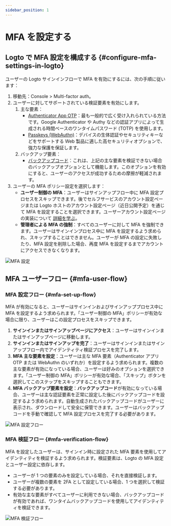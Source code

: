 ```yaml
---
sidebar_position: 1
---
```


# MFA を設定する

## Logto で MFA 設定を構成する \{#configure-mfa-settings-in-logto}

ユーザーの Logto サインインフローで MFA を有効にするには、次の手順に従います：

1. 移動先：<CloudLink to="/mfa">Console > Multi-factor auth</CloudLink>。
2. ユーザーに対してサポートされている検証要素を有効にします。
   1. 主な要素：
      - [Authenticator App OTP](/end-user-flows/mfa/authenticator-app-otp)：最も一般的で広く受け入れられている方法です。Google Authenticator や Authy などの認証アプリによって生成される時間ベースのワンタイムパスワード (TOTP) を使用します。
      - [Passkeys (WebAuthn)](/end-user-flows/mfa/webauthn)：デバイスの生体認証やセキュリティキーなどをサポートする Web 製品に適した高セキュリティオプションで、強力な保護を保証します。
   2. バックアップ要素：
      - [バックアップコード](/end-user-flows/mfa/backup-codes)：これは、上記の主な要素を検証できない場合のバックアップオプションとして機能します。このオプションを有効にすると、ユーザーのアクセスが成功するための摩擦が軽減されます。
3. ユーザーの MFA ポリシー設定を選択します：
   - **ユーザー制御の MFA**：ユーザーはサインアップフロー中に MFA 設定プロセスをスキップできます。後でセルフサービスのアカウント設定ページまたは Logto ホストのアカウント設定ページ（近日公開予定）を通じて MFA を設定することを選択できます。ユーザーアカウント設定ページの実装について [詳細を学ぶ](/end-user-flows/account-settings/)。
   - **管理者による MFA の強制**：すべてのユーザーに対して MFA を強制できます。ユーザーはサインインプロセス中に MFA を設定するよう求められ、スキップすることはできません。ユーザーが MFA の設定に失敗したり、MFA 設定を削除した場合、再度 MFA を設定するまでアカウントにアクセスできなくなります。

![MFA 設定](./assets/configure-mfa.png)

## MFA ユーザーフロー \{#mfa-user-flow}

### MFA 設定フロー \{#mfa-set-up-flow}

MFA が有効になると、ユーザーはサインインおよびサインアッププロセス中に MFA を設定するよう求められます。「ユーザー制御の MFA」ポリシーが有効な場合に限り、ユーザーはこの設定プロセスをスキップできます。

1. **サインインまたはサインアップページにアクセス**：ユーザーはサインインまたはサインアップページに移動します。
2. **サインインまたはサインアップを完了**：ユーザーはサインインまたはサインアップフロー内でアイデンティティ検証プロセスを完了します。
3. **MFA 主な要素を設定**：ユーザーは主な MFA 要素（Authenticator アプリ OTP または WebAuthn のいずれか）を設定するよう求められます。複数の主な要素が有効になっている場合、ユーザーは好みのオプションを選択できます。「ユーザー制御の MFA」ポリシーが有効な場合、「スキップ」ボタンを選択してこのステップをスキップすることもできます。
4. **MFA バックアップ要素を設定**：**バックアップコード**が有効になっている場合、ユーザーは主な認証要素を正常に設定した後にバックアップコードを設定するよう求められます。自動生成されたバックアップコードがユーザーに表示され、ダウンロードして安全に保管できます。ユーザーはバックアップコードを手動で確認して MFA 設定プロセスを完了する必要があります。

![MFA 設定フロー](./assets/link-mfa.png)

### MFA 検証フロー \{#mfa-verification-flow}

MFA を設定したユーザーは、サインイン時に設定された MFA 要素を使用してアイデンティティを検証するよう求められます。検証要素は、Logto の MFA 設定とユーザー設定に依存します。

- ユーザーが 1 つの要素のみを設定している場合、それを直接検証します。
- ユーザーが複数の要素を 2FA として設定している場合、1 つを選択して検証する必要があります。
- 有効な主な要素がすべてユーザーに利用できない場合、バックアップコードが有効であれば、ワンタイムバックアップコードを使用してアイデンティティを検証できます。

![MFA 検証フロー](./assets/verify-mfa.png)
